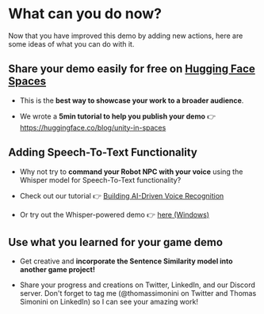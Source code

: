 # What can you do now?

Now that you have improved this demo by adding new actions, here are some ideas of what you can do with it.

## Share your demo easily for free on [Hugging Face Spaces](https://huggingface.co/spaces)

- This is the **best way to showcase your work to a broader audience**.

- We wrote a **5min tutorial to help you publish your demo** 👉 https://huggingface.co/blog/unity-in-spaces

## Adding Speech-To-Text Functionality

- Why not try to **command your Robot NPC with your voice** using the Whisper model for Speech-To-Text functionality?

- Check out our tutorial 👉 [Building AI-Driven Voice Recognition](https://thomassimonini.substack.com/p/building-ai-driven-voice-recognition)

- Or try out the Whisper-powered demo 👉 [here (Windows)](https://singularite.itch.io/jammo-the-robot-with-unity-sentis-whisper-version) 

## Use what you learned for your game demo

- Get creative and **incorporate the Sentence Similarity model into another game project!**

- Share your progress and creations on Twitter, LinkedIn, and our Discord server.
Don't forget to tag me (@thomassimonini on Twitter and Thomas Simonini on LinkedIn) so I can see your amazing work!
